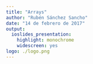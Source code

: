```yaml
---
title: "Arrays"
author: "Rubén Sánchez Sancho"
date: "14 de febrero de 2017"
output:
  ioslides_presentation:
    highlight: monochrome
    widescreen: yes
logo: ./logo.png
---
```



<style>
h2 { 
   font-size: 36px; 
   line-height: 65px; 
   letter-spacing: -2px; 
   color: #FFFFFF;} 
</style>

<style>
.title-slide {
  background-color: #8BBB27;
}
</style>

<style>
slides > slide.backdrop {
  background:#262D35;
}
</style>

<style>
pre {
  width : 50%;
  padding: 10px 15px 10px 15px;
  left: 0px;
  background-color: #2A3137;
}
</style>

<style>
.prettyprint {
  background-color: #c4c6c6;
}
</style>

<style> 
slides > slide:not(.nobackground):before {
  margin: 40px 5px;
}
</style>

